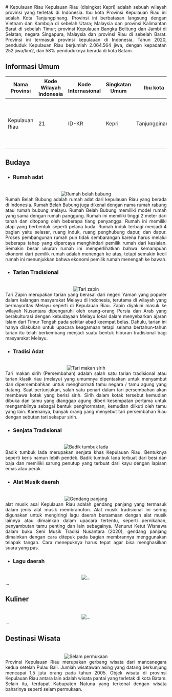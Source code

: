 <div align="justify">
   # Kepulauan Riau
   Kepulauan Riau (disingkat Kepri) adalah sebuah wilayah provinsi yang terletak di Indonesia. Ibu kota Provinsi Kepulauan Riau ini adalah Kota Tanjungpinang. Provinsi ini berbatasan langsung dengan Vietnam dan Kamboja di sebelah Utara; Malaysia dan provinsi Kalimantan Barat di sebelah Timur; provinsi Kepulauan Bangka Belitung dan Jambi di Selatan; negara Singapura, Malaysia dan provinsi Riau di sebelah Barat. Provinsi ini termasuk provinsi kepulauan di Indonesia. Tahun 2020, penduduk Kepulauan Riau berjumlah 2.064.564 jiwa, dengan kepadatan 252 jiwa/km2, dan 58% penduduknya berada di kota Batam.

   ## Informasi Umum
   | Nama Provinsi  | Kode Wilayah Indonesia | Kode Internasional | Singkatan Umum | Ibu kota      | Hari Jadi         | Lambang                                                                                                                                                     |
   |----------------|------------------------|--------------------|----------------|---------------|-------------------|-------------------------------------------------------------------------------------------------------------------------------------------------------------|
   | Kepulauan Riau | 21                     | ID-KR              | Kepri          | Tanjungpinang | 24 September 2002 | <div align="center"><img alt="Lambang kepri" width="150" src="https://upload.wikimedia.org/wikipedia/commons/5/54/Coat_of_arms_of_Riau_Islands.svg"/></div> |

   ## Budaya

   - ### Rumah adat
   <br/>
   <div align="center"><img alt="Rumah belah bubung" src="https://ruangarsitek.id/wp-content/uploads/2020/09/Rumah-Adat-Riau.jpg"/></div>
   Rumah Belah Bubung adalah rumah adat dari kepulauan Riau yang berada di Indonesia. Rumah Belah Bubung juga dikenal dengan nama rumah rabung atau rumah bubung melayu. Rumah Belah Bubung memiliki model rumah yang sama dengan rumah panggung. Rumah ini memiliki tinggi 2 meter dari tanah dan ditopang oleh beberapa tiang penyangga. Rumah ini memiliki atap yang berbentuk seperti pelana kuda. Rumah induk terbagi menjadi 4 bagian yaitu selasar, ruang induk, ruang penghubung dapur, dan dapur. Proses pembangunan rumah pun tidak sembarangan karena harus melalui beberapa tahap yang dipercaya menghindari pemilik rumah dari kesialan. Semakin besar ukuran rumah ini memperlihatkan bahwa kemampuan ekonomi dari pemilik rumah adalah menengah ke atas, tetapi semakin kecil rumah ini menunjukkan bahwa ekonomi pemilik rumah menengah ke bawah.

   - ### Tarian Tradisional
   <br/>
   <div align="center"><img alt="Tari zapin" src="https://upload.wikimedia.org/wikipedia/commons/9/9d/Tari_Jepin_Masal_Kota_Pontianak.jpg"/></div>
   Tari Zapin merupakan tarian yang berasal dari negeri Yaman yang populer dalam kalangan masyarakat Melayu di Indonesia, terutama di wilayah yang bermayoritas Melayu seperti di Kepulauan Riau. Zapin diyakini masuk ke wilayah Nusantara dipengaruhi oleh orang-orang Persia dan Arab yang berakulturasi dengan kebudayaan Melayu lokal dalam menyebarkan ajaran Islam dari Timur Tengah pada sekitar abad keempat belas. Dahulu, tarian ini hanya dilakukan untuk upacara keagamaan tetapi selama bertahun-tahun tarian itu telah berkembang menjadi suatu bentuk hiburan tradisional bagi masyarakat Melayu.
   
   - ### Tradisi Adat
   <br/>
   <div align="center"><img alt="Tari makan sirih" src="https://pbs.twimg.com/media/D1ZLmw8VYAMsXqq.jpg:large"/></div>
   Tari makan sirih (Persembahan) adalah salah satu tarian tradisional atau tarian klasik riau (melayu) yang umumnya dipentaskan untuk menyambut dan dipersembahkan untuk menghormati tamu negara / tamu agung yang datang. Saat pertunjukan, salah satu penari dalam tari persembahan akan membawa kotak yang berisi sirih. Sirih dalam kotak tersebut kemudian dibuka dan tamu yang dianggap agung diberi kesempatan pertama untuk mengambilnya sebagai bentuk penghormatan, kemudian diikuti oleh tamu yang lain. Karenanya, banyak orang yang menyebut tari persembahan Riau dengan sebutan tari sekapur sirih.
   
   - ### Senjata Tradisional
   <br/>
   <div align="center"><img alt="Badik tumbuk lada" src="https://asset.kompas.com/crops/UembnlntLOwWElCEEsme3UsXIOs=/0x55:796x586/750x500/data/photo/2021/05/18/60a37c00bb15c.png"/></div>
   Badik tumbuk lada merupakan senjata khas Kepulauan Riau. Bentuknya seperti keris namun lebih pendek. Badik tumbuk lada terbuat dari besi dan baja dan memiliki sarung penutup yang terbuat dari kayu dengan lapisan emas atau perak.
   
   - ### Alat Musik daerah
   <br/>
   <div align="center"><img alt="Gendang panjang" src="https://asset.kompas.com/crops/zCq58CaF936WMBTLsEOoJBsVooE=/23x0:698x450/750x500/data/photo/2021/05/06/609377cc5835a.png"/></div>
   alat musik asal Kepulauan Riau adalah gendang panjang yang termasuk dalam jenis alat musik membranofon.  Alat musik tradisional ini sering digunakan untuk mengiringi lagu daerah bersamaan dengan alat musik lainnya atau dimainkan dalam upacara tertentu, seperti pernikahan, penyambutan tamu penting dan lain sebagainya. Menurut Ketut Wisnawa dalam buku Seni Musik Tradisi Nusantara (2020), gendang panjang dimainkan dengan cara ditepuk pada bagian membrannya menggunakan telapak tangan. Cara menepuknya harus tepat agar bisa menghasilkan suara yang pas.
   
   - ### Lagu daerah
   <br/>
   <div align="center"><img alt="..." src="..."/></div>
   ...
   
   ## Kuliner
   <br/>
   <div align="center"><img alt="..." src="..."/></div>
   ...

   ## Destinasi Wisata
   <br/>
   <div align="center"><img alt="Selam permukaan" src="https://upload.wikimedia.org/wikipedia/commons/7/70/Reef_snorkeler.jpg"/></div>
   Provinsi Kepulauan Riau merupakan gerbang wisata dari mancanegara kedua setelah Pulau Bali. Jumlah wisatawan asing yang datang berkunjung mencapai 1,5 juta orang pada tahun 2005. Objek wisata di provinsi Kepulauan Riau antara lain adalah wisata pantai yang terletak di kota Batam. Selain itu, terdapat Kabupaten Natuna yang terkenal dengan wisata baharinya seperti selam permukaan.
</div>